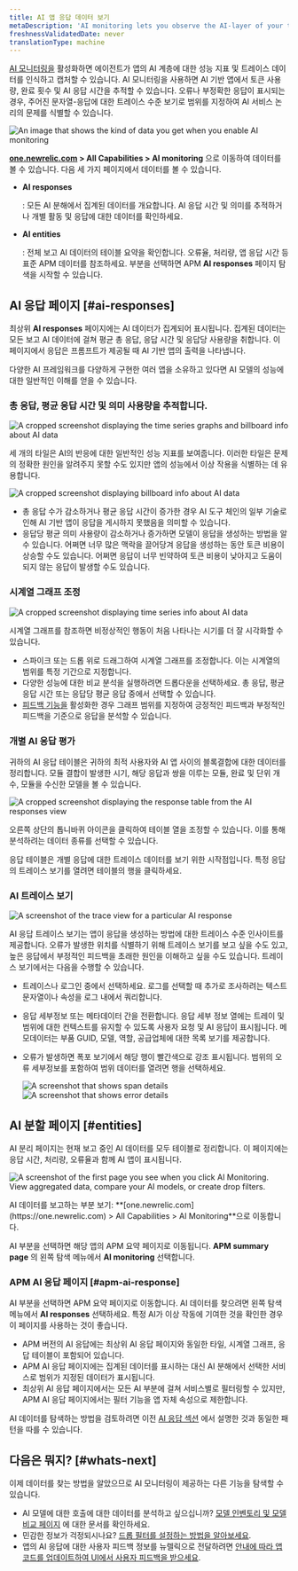 ```yaml
---
title: AI 앱 응답 데이터 보기
metaDescription: 'AI monitoring lets you observe the AI-layer of your tech stack, giving you a holistic overview of the health and performance of your AI-powered app.'
freshnessValidatedDate: never
translationType: machine
---
```












[AI 모니터링을](/docs/ai-monitoring/intro-to-ai-monitoring) 활성화하면 에이전트가 앱의 AI 계층에 대한 성능 지표 및 트레이스 데이터를 인식하고 캡처할 수 있습니다. AI 모니터링을 사용하면 AI 기반 앱에서 토큰 사용량, 완료 횟수 및 AI 응답 시간을 추적할 수 있습니다. 오류나 부정확한 응답이 표시되는 경우, 주어진 문자열-응답에 대한 트레이스 수준 보기로 범위를 지정하여 AI 서비스 논리의 문제를 식별할 수 있습니다.

<img
  title="AI responses data"
  alt="An image that shows the kind of data you get when you enable AI monitoring"
  src={aiIntroAiUi}
/>

<DoNotTranslate>**[one.newrelic.com](https://one.newrelic.com) > All Capabilities > AI monitoring**</DoNotTranslate> 으로 이동하여 데이터를 볼 수 있습니다. 다음 세 가지 페이지에서 데이터를 볼 수 있습니다.

* <DoNotTranslate>**AI responses**</DoNotTranslate>

  : 모든 AI 분해에서 집계된 데이터를 개요합니다. AI 응답 시간 및 의미를 추적하거나 개별 활동 및 응답에 대한 데이터를 확인하세요.

* <DoNotTranslate>**AI entities**</DoNotTranslate>

  : 전체 보고 AI 데이터의 테이블 요약을 확인합니다. 오류율, 처리량, 앱 응답 시간 등 표준 APM 데이터를 참조하세요. 부분을 선택하면 APM **AI responses** 페이지 탐색을 시작할 수 있습니다.

## AI 응답 페이지 [#ai-responses]

최상위 <DoNotTranslate>**AI responses**</DoNotTranslate> 페이지에는 AI 데이터가 집계되어 표시됩니다. 집계된 데이터는 모든 보고 AI 데이터에 걸쳐 평균 총 응답, 응답 시간 및 응답당 사용량을 취합니다. 이 페이지에서 응답은 프롬프트가 제공될 때 AI 기반 앱의 출력을 나타냅니다.

다양한 AI 프레임워크를 다양하게 구현한 여러 앱을 소유하고 있다면 AI 모델의 성능에 대한 일반적인 이해를 얻을 수 있습니다.

### 총 응답, 평균 응답 시간 및 의미 사용량을 추적합니다.

<img
  title="AI responses response billboard and time series graphs"
  alt="A cropped screenshot displaying the time series graphs and billboard info about AI data"
  src={aiTimeseriesBillboard}
/>

세 개의 타일은 AI의 반응에 대한 일반적인 성능 지표를 보여줍니다. 이러한 타일은 문제의 정확한 원인을 알려주지 못할 수도 있지만 앱의 성능에서 이상 작용을 식별하는 데 유용합니다.

<img
  title="Three tiles to show spikes and drops in response usage"
  alt="A cropped screenshot displaying billboard info about AI data"
  src={aiCroppedImageofAIBillboards}
/>

* 총 응답 수가 감소하거나 평균 응답 시간이 증가한 경우 AI 도구 체인의 일부 기술로 인해 AI 기반 앱이 응답을 게시하지 못했음을 의미할 수 있습니다.
* 응답당 평균 의미 사용량이 감소하거나 증가하면 모델이 응답을 생성하는 방법을 알 수 있습니다. 어쩌면 너무 많은 맥락을 끌어당겨 응답을 생성하는 동안 토큰 비용이 상승할 수도 있습니다. 어쩌면 응답이 너무 빈약하여 토큰 비용이 낮아지고 도움이 되지 않는 응답이 발생할 수도 있습니다.

### 시계열 그래프 조정

<img
  title="AI time series graphs"
  alt="A cropped screenshot displaying time series info about AI data"
  src={aiCroppedImageofAItimeseries}
/>

시계열 그래프를 참조하면 비정상적인 행동이 처음 나타나는 시기를 더 잘 시각화할 수 있습니다.

* 스파이크 또는 드롭 위로 드래그하여 시계열 그래프를 조정합니다. 이는 시계열의 범위를 특정 기간으로 지정합니다.
* 다양한 성능에 대한 비교 분석을 실행하려면 드롭다운을 선택하세요. 총 응답, 평균 응답 시간 또는 응답당 평균 응답 중에서 선택할 수 있습니다.
* [피드백 기능을](/docs/ai-monitoring/customize-agent-ai-monitoring) 활성화한 경우 그래프 범위를 지정하여 긍정적인 피드백과 부정적인 피드백을 기준으로 응답을 분석할 수 있습니다.

### 개별 AI 응답 평가

귀하의 AI 응답 테이블은 귀하의 최적 사용자와 AI 앱 사이의 블록결합에 대한 데이터를 정리합니다. 모듈 결합이 발생한 시기, 해당 응답과 쌍을 이루는 모듈, 완료 및 단위 개수, 모듈을 수신한 모델을 볼 수 있습니다.

<img
  title="AI response page response table"
  alt="A cropped screenshot displaying the response table from the AI responses view"
  src={aiResponseTable}
/>

오른쪽 상단의 톱니바퀴 아이콘을 클릭하여 테이블 열을 조정할 수 있습니다. 이를 통해 분석하려는 데이터 종류를 선택할 수 있습니다.

응답 테이블은 개별 응답에 대한 트레이스 데이터를 보기 위한 시작점입니다. 특정 응답의 트레이스 보기를 열려면 테이블의 행을 클릭하세요.

### AI 트레이스 보기

<img
  title="AI response trace view"
  alt="A screenshot of the trace view for a particular AI response"
  src={aiTraceViewAiResponse}
/>

AI 응답 트레이스 보기는 앱이 응답을 생성하는 방법에 대한 트레이스 수준 인사이트를 제공합니다. 오류가 발생한 위치를 식별하기 위해 트레이스 보기를 보고 싶을 수도 있고, 높은 응답에서 부정적인 피드백을 초래한 원인을 이해하고 싶을 수도 있습니다. 트레이스 보기에서는 다음을 수행할 수 있습니다.

* 트레이스나 로그인 중에서 선택하세요. 로그를 선택할 때 추가로 조사하려는 텍스트 문자열이나 속성을 로그 내에서 쿼리합니다.

* 응답 세부정보 또는 메타데이터 간을 전환합니다. 응답 세부 정보 열에는 트레이 및 범위에 대한 컨텍스트를 유지할 수 있도록 사용자 요청 및 AI 응답이 표시됩니다. 메모데이터는 부품 GUID, 모델, 역할, 공급업체에 대한 목록 보기를 제공합니다.

* 오류가 발생하면 폭포 보기에서 해당 행이 빨간색으로 강조 표시됩니다. 범위의 오류 세부정보를 포함하여 범위 데이터를 열려면 행을 선택하세요.

  <SideBySide>
    <Side>
      <img
        class="unbound"
        title="Span details modal"
        alt="A screenshot that shows span details "
        src={aiTraceWaterfallPageSpanDetails}
      />
    </Side>

    <Side>
      <img
        class="unbound"
        title="Error details modal"
        alt="A screenshot that shows error details "
        src={aiTraceWaterfallPageErrorDetails}
      />
    </Side>
  </SideBySide>

## AI 분할 페이지 [#entities]

AI 분리 페이지는 현재 보고 중인 AI 데이터를 모두 테이블로 정리합니다. 이 페이지에는 응답 시간, 처리량, 오류율과 함께 AI 앱이 표시됩니다.

<img
  title="AI entities page"
  alt="A screenshot of the first page you see when you click AI Monitoring. View aggregated data, compare your AI models, or create drop filters."
  src={aiAIEntitiesPage}
/>

<figcaption>
  AI 데이터를 보고하는 부분 보기: **[one.newrelic.com](https://one.newrelic.com) > All Capabilities > AI Monitoring**으로 이동합니다.
</figcaption>

AI 부분을 선택하면 해당 앱의 APM 요약 페이지로 이동됩니다. <DoNotTranslate>**APM summary page**</DoNotTranslate> 의 왼쪽 탐색 메뉴에서 <DoNotTranslate>**AI monitoring**</DoNotTranslate> 선택합니다.

### APM AI 응답 페이지 [#apm-ai-response]

AI 부분을 선택하면 APM 요약 페이지로 이동합니다. AI 데이터를 찾으려면 왼쪽 탐색 메뉴에서 <DoNotTranslate>**AI responses**</DoNotTranslate> 선택하세요. 특정 AI가 이상 작동에 기여한 것을 확인한 경우 이 페이지를 사용하는 것이 좋습니다.

* APM 버전의 AI 응답에는 최상위 AI 응답 페이지와 동일한 타일, 시계열 그래프, 응답 테이블이 포함되어 있습니다.
* APM AI 응답 페이지에는 집계된 데이터를 표시하는 대신 AI 분해에서 선택한 서비스로 범위가 지정된 데이터가 표시됩니다.
* 최상위 AI 응답 페이지에서는 모든 AI 부분에 걸쳐 서비스별로 필터링할 수 있지만, APM AI 응답 페이지에서는 필터 기능을 앱 자체 속성으로 제한합니다.

AI 데이터를 탐색하는 방법을 검토하려면 이전 [AI 응답 섹션](#ai-responses) 에서 설명한 것과 동일한 패턴을 따를 수 있습니다.

## 다음은 뭐지? [#whats-next]

이제 데이터를 찾는 방법을 알았으므로 AI 모니터링이 제공하는 다른 기능을 탐색할 수 있습니다.

* AI 모델에 대한 호출에 대한 데이터를 분석하고 싶으십니까? [모델 인벤토리 및 모델 비교 페이지](/docs/ai-monitoring/explore-ai-data/view-model-data) 에 대한 문서를 확인하세요.
* 민감한 정보가 걱정되시나요? [드롭 필터를 설정하는 방법을 알아보세요](/docs/ai-monitoring/drop-sensitive-data).
* 앱의 AI 응답에 대한 사용자 피드백 정보를 뉴렐릭으로 전달하려면 [안내에 따라 앱 코드를 업데이트하여 UI에서 사용자 피드백을 받으세요](/docs/ai-monitoring/customize-agent-ai-monitoring).